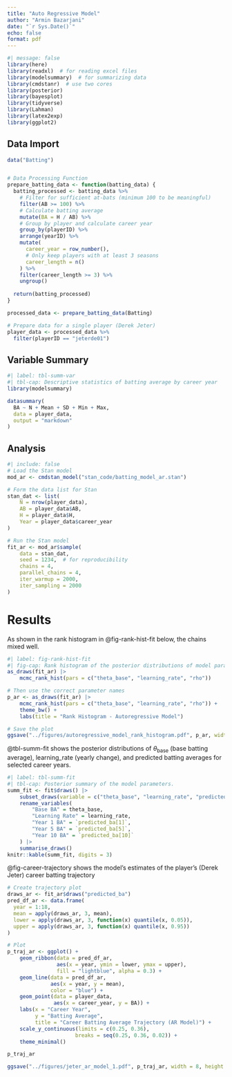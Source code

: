 ```yaml
---
title: "Auto Regressive Model"
author: "Armin Bazarjani"
date: "`r Sys.Date()`"
echo: false
format: pdf
---
```


```r
#| message: false
library(here)
library(readxl)  # for reading excel files
library(modelsummary)  # for summarizing data
library(cmdstanr)  # use two cores
library(posterior)
library(bayesplot)
library(tidyverse)
library(Lahman)
library(latex2exp)
library(ggplot2)
```

## Data Import
```r
data("Batting")


# Data Processing Function
prepare_batting_data <- function(batting_data) {
  batting_processed <- batting_data %>%
    # Filter for sufficient at-bats (minimum 100 to be meaningful)
    filter(AB >= 100) %>%
    # Calculate batting average
    mutate(BA = H / AB) %>%
    # Group by player and calculate career year
    group_by(playerID) %>%
    arrange(yearID) %>%
    mutate(
      career_year = row_number(),
      # Only keep players with at least 3 seasons
      career_length = n()
    ) %>%
    filter(career_length >= 3) %>%
    ungroup()
  
  return(batting_processed)
}

processed_data <- prepare_batting_data(Batting)

# Prepare data for a single player (Derek Jeter)
player_data <- processed_data %>%
  filter(playerID == "jeterde01")
```

## Variable Summary
```r
#| label: tbl-summ-var
#| tbl-cap: Descriptive statistics of batting average by career year
library(modelsummary)

datasummary(
  BA ~ N + Mean + SD + Min + Max,
  data = player_data,
  output = "markdown"
)
```


## Analysis
```r
#| include: false
# Load the Stan model
mod_ar <- cmdstan_model("stan_code/batting_model_ar.stan")

# Form the data list for Stan
stan_dat <- list(
    N = nrow(player_data),
    AB = player_data$AB,
    H = player_data$H,
    Year = player_data$career_year
)

# Run the Stan model
fit_ar <- mod_ar$sample(
    data = stan_dat,
    seed = 1234,  # for reproducibility
    chains = 4,
    parallel_chains = 4,
    iter_warmup = 2000,
    iter_sampling = 2000
)
```

# Results

As shown in the rank histogram in @fig-rank-hist-fit below, the chains mixed well.

```r
#| label: fig-rank-hist-fit
#| fig-cap: Rank histogram of the posterior distributions of model parameters.
as_draws(fit_ar) |>
    mcmc_rank_hist(pars = c("theta_base", "learning_rate", "rho"))
```

```r
# Then use the correct parameter names
p_ar <- as_draws(fit_ar) |>
    mcmc_rank_hist(pars = c("theta_base", "learning_rate", "rho")) +
    theme_bw() +
    labs(title = "Rank Histogram - Autoregressive Model")

# Save the plot
ggsave("../figures/autoregressive_model_rank_histogram.pdf", p_ar, width = 8, height = 6)
```

@tbl-summ-fit shows the posterior distributions of $\theta_{\text{base}}$ (base batting average), learning_rate (yearly change), and predicted batting averages for selected career years.

```r
#| label: tbl-summ-fit
#| tbl-cap: Posterior summary of the model parameters.
summ_fit <- fit$draws() |>
    subset_draws(variable = c("theta_base", "learning_rate", "predicted_ba[1]", "predicted_ba[5]", "predicted_ba[10]")) |>
    rename_variables(
        "Base BA" = theta_base,
        "Learning Rate" = learning_rate,
        "Year 1 BA" = `predicted_ba[1]`,
        "Year 5 BA" = `predicted_ba[5]`,
        "Year 10 BA" = `predicted_ba[10]`
    ) |>
    summarise_draws()
knitr::kable(summ_fit, digits = 3)
```

@fig-career-trajectory shows the model's estimates of the player's (Derek Jeter) career batting trajectory

```r
# Create trajectory plot
draws_ar <- fit_ar$draws("predicted_ba")
pred_df_ar <- data.frame(
  year = 1:18,
  mean = apply(draws_ar, 3, mean),
  lower = apply(draws_ar, 3, function(x) quantile(x, 0.05)),
  upper = apply(draws_ar, 3, function(x) quantile(x, 0.95))
)

# Plot
p_traj_ar <- ggplot() +
    geom_ribbon(data = pred_df_ar,
                aes(x = year, ymin = lower, ymax = upper),
                fill = "lightblue", alpha = 0.3) +
    geom_line(data = pred_df_ar,
              aes(x = year, y = mean),
              color = "blue") +
    geom_point(data = player_data,
               aes(x = career_year, y = BA)) +
    labs(x = "Career Year",
         y = "Batting Average",
         title = "Career Batting Average Trajectory (AR Model)") +
    scale_y_continuous(limits = c(0.25, 0.36), 
                      breaks = seq(0.25, 0.36, 0.02)) +
    theme_minimal()
```
```r
p_traj_ar
```
```r
ggsave("../figures/jeter_ar_model_1.pdf", p_traj_ar, width = 8, height = 6)
```